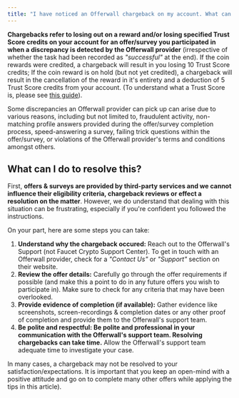 ```yaml
---
title: "I have noticed an Offerwall chargeback on my account. What can I do?"
---
```


**Chargebacks refer to losing out on a reward and/or losing specified Trust Score credits on your account for an offer/survey you participated in when a discrepancy is detected by the Offerwall provider** (irrespective of whether the task had been recorded as _"successful"_ at the end). If the coin rewards were credited, a chargeback will result in you losing 10 Trust Score credits; If the coin reward is on hold (but not yet credited), a chargeback will result in the cancellation of the reward in it's entirety and a deduction of 5 Trust Score credits from your account. (To understand what a Trust Score is, please see [this guide](https://knowledge-base.faucetcrypto.com/article/63-what-is-a-trust-score)).

Some discrepancies an Offerwall provider can pick up can arise due to various reasons, including but not limited to, fraudulent activity, non-matching profile answers provided during the offer/survey completion process, speed-answering a survey, failing trick questions within the offer/survey, or violations of the Offerwall provider's terms and conditions amongst others.

## **What can I do to resolve this?**

First, **offers & surveys are provided by third-party services and we cannot influence their eligibility criteria, chargeback reviews or effect a resolution on the matter**. However, we do understand that dealing with this situation can be frustrating, especially if you're confident you followed the instructions.

On your part, here are some steps you can take:

1. **Understand why the chargeback occured:** Reach out to the Offerwall's Support (not Faucet Crypto Support Center). To get in touch with an Offerwall provider, check for a _"Contact Us"_ or _"Support"_ section on their website.
2. **Review the offer details:** Carefully go through the offer requirements if possible (and make this a point to do in any future offers you wish to participate in). Make sure to check for any criteria that may have been overlooked.
3. **Provide evidence of completion (if available):** Gather evidence like screenshots, screen-recordings & completion dates or any other proof of completion and provide them to the Offerwall's support team.
4. ****Be polite and respectful: Be polite and professional in your communication with the Offerwall's support team. Resolving chargebacks can take time.**** Allow the Offerwall's support team adequate time to investigate your case.

In many cases, a chargeback may not be resolved to your satisfaction/expectations. It is important that you keep an open-mind with a positive attitude and go on to complete many other offers while applying the tips in this article).